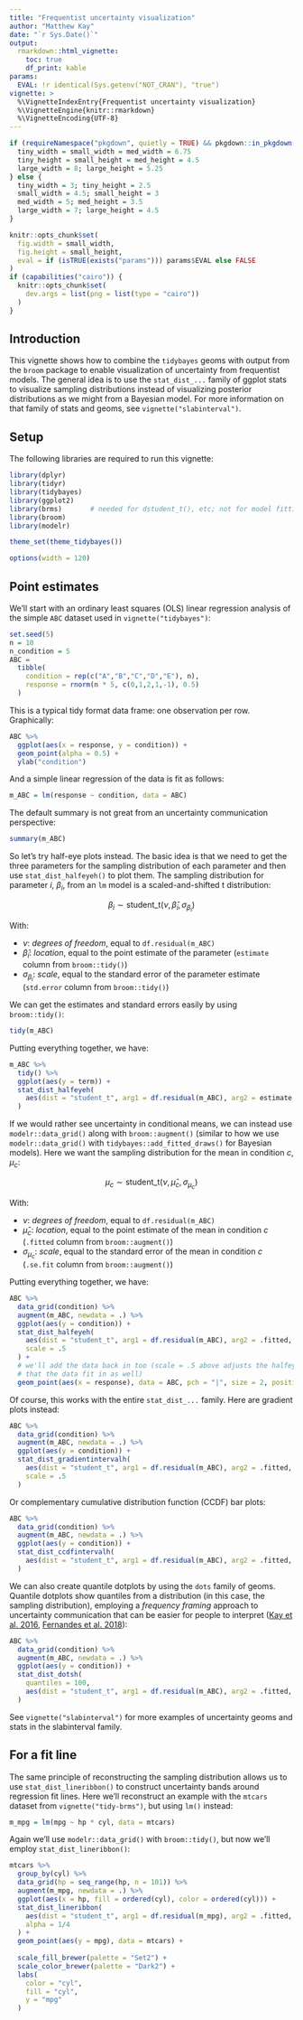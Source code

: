 ```yaml
---
title: "Frequentist uncertainty visualization"
author: "Matthew Kay"
date: "`r Sys.Date()`"
output: 
  rmarkdown::html_vignette:
    toc: true
    df_print: kable
params:
  EVAL: !r identical(Sys.getenv("NOT_CRAN"), "true")
vignette: >
  %\VignetteIndexEntry{Frequentist uncertainty visualization}
  %\VignetteEngine{knitr::rmarkdown}
  %\VignetteEncoding{UTF-8}
---
```

  
<style type="text/css">
.kable-table table {
  margin-left: 0;
}
img {
  border: none;
}
</style>

```r
if (requireNamespace("pkgdown", quietly = TRUE) && pkgdown::in_pkgdown()) {
  tiny_width = small_width = med_width = 6.75
  tiny_height = small_height = med_height = 4.5
  large_width = 8; large_height = 5.25
} else {
  tiny_width = 3; tiny_height = 2.5
  small_width = 4.5; small_height = 3
  med_width = 5; med_height = 3.5
  large_width = 7; large_height = 4.5
}

knitr::opts_chunk$set(
  fig.width = small_width,
  fig.height = small_height,
  eval = if (isTRUE(exists("params"))) params$EVAL else FALSE
)
if (capabilities("cairo")) {
  knitr::opts_chunk$set(
    dev.args = list(png = list(type = "cairo"))
  )
}
```

## Introduction
  
This vignette shows how to combine the `tidybayes` geoms with output from the `broom` package to enable visualization of uncertainty from frequentist models. The general idea is to use the `stat_dist_...` family of ggplot stats to visualize sampling distributions instead of visualizing posterior distributions as we might from a Bayesian model. For more information on that family of stats and geoms, see `vignette("slabinterval")`.

## Setup
  
The following libraries are required to run this vignette:
  
```r
library(dplyr)
library(tidyr)
library(tidybayes)
library(ggplot2)
library(brms)       # needed for dstudent_t(), etc; not for model fitting
library(broom)
library(modelr)

theme_set(theme_tidybayes())
```

```r
options(width = 120)
```


## Point estimates

We'll start with an ordinary least squares (OLS) linear regression analysis of the simple `ABC` dataset used in `vignette("tidybayes")`:

```r
set.seed(5)
n = 10
n_condition = 5
ABC =
  tibble(
    condition = rep(c("A","B","C","D","E"), n),
    response = rnorm(n * 5, c(0,1,2,1,-1), 0.5)
  )
```

This is a typical tidy format data frame: one observation per row. Graphically:

```r
ABC %>%
  ggplot(aes(x = response, y = condition)) +
  geom_point(alpha = 0.5) +
  ylab("condition")
```

And a simple linear regression of the data is fit as follows:

```r
m_ABC = lm(response ~ condition, data = ABC)
```

The default summary is not great from an uncertainty communication perspective:

```r
summary(m_ABC)
```

So let's try half-eye plots instead. The basic idea is that we need to get the three parameters for the sampling distribution of each parameter and then use `stat_dist_halfeyeh()` to plot them. The sampling distribution for parameter $i$, $\beta_i$, from an `lm` model is a scaled-and-shifted t distribution:

$$
\beta_i \sim \textrm{student_t}\left(\nu, \hat\beta_i, \sigma_{\beta_i}\right)
$$

With:

- $\nu$: *degrees of freedom*, equal to `df.residual(m_ABC)`
- $\hat\beta_i$: *location*, equal to the point estimate of the parameter (`estimate` column from `broom::tidy()`)
- $\sigma_{\beta_i}$: *scale*, equal to the standard error of the parameter estimate (`std.error` column from `broom::tidy()`)

We can get the estimates and standard errors easily by using `broom::tidy()`:

```r
tidy(m_ABC)
```

Putting everything together, we have:

```r
m_ABC %>%
  tidy() %>%
  ggplot(aes(y = term)) +
  stat_dist_halfeyeh(
    aes(dist = "student_t", arg1 = df.residual(m_ABC), arg2 = estimate, arg3 = std.error)
  )
```

If we would rather see uncertainty in conditional means, we can instead use `modelr::data_grid()` along with `broom::augment()` (similar to how we use `modelr::data_grid()` with `tidybayes::add_fitted_draws()` for Bayesian models). Here we want the sampling distribution for the mean in condition $c$, $\mu_c$:

$$
\mu_c \sim \textrm{student_t}\left(\nu, \hat\mu_c, \sigma_{\mu_c} \right)
$$

With:

- $\nu$: *degrees of freedom*, equal to `df.residual(m_ABC)`
- $\hat\mu_c$: *location*, equal to the point estimate of the mean in condition $c$ (`.fitted` column from `broom::augment()`)
- $\sigma_{\mu_c}$: *scale*, equal to the standard error of the mean in condition $c$ (`.se.fit` column from `broom::augment()`)

Putting everything together, we have:

```r
ABC %>%
  data_grid(condition) %>%
  augment(m_ABC, newdata = .) %>%
  ggplot(aes(y = condition)) +
  stat_dist_halfeyeh(
    aes(dist = "student_t", arg1 = df.residual(m_ABC), arg2 = .fitted, arg3 = .se.fit), 
    scale = .5
  ) +
  # we'll add the data back in too (scale = .5 above adjusts the halfeye height so
  # that the data fit in as well)
  geom_point(aes(x = response), data = ABC, pch = "|", size = 2, position = position_nudge(y = -.15))
```

Of course, this works with the entire `stat_dist_...` family. Here are gradient plots instead:

```r
ABC %>%
  data_grid(condition) %>%
  augment(m_ABC, newdata = .) %>%
  ggplot(aes(y = condition)) +
  stat_dist_gradientintervalh(
    aes(dist = "student_t", arg1 = df.residual(m_ABC), arg2 = .fitted, arg3 = .se.fit), 
    scale = .5
  )
```

Or complementary cumulative distribution function (CCDF) bar plots:

```r
ABC %>%
  data_grid(condition) %>%
  augment(m_ABC, newdata = .) %>%
  ggplot(aes(y = condition)) +
  stat_dist_ccdfintervalh(
    aes(dist = "student_t", arg1 = df.residual(m_ABC), arg2 = .fitted, arg3 = .se.fit)
  )
```

We can also create quantile dotplots by using the `dots` family of geoms. Quantile dotplots show quantiles from a distribution (in this case, the sampling distribution), employing a *frequency framing* approach to uncertainty communication that can be easier for people to interpret ([Kay et al. 2016](https://doi.org/10.1145/2858036.2858558), [Fernandes et al. 2018](https://doi.org/10.1145/3173574.3173718)):

```r
ABC %>%
  data_grid(condition) %>%
  augment(m_ABC, newdata = .) %>%
  ggplot(aes(y = condition)) +
  stat_dist_dotsh(
    quantiles = 100,
    aes(dist = "student_t", arg1 = df.residual(m_ABC), arg2 = .fitted, arg3 = .se.fit)
  )
```

See `vignette("slabinterval")` for more examples of uncertainty geoms and stats in the slabinterval family.

## For a fit line

The same principle of reconstructing the sampling distribution allows us to use `stat_dist_lineribbon()` to construct uncertainty bands around regression fit lines. Here we'll reconstruct an example with the `mtcars` dataset from `vignette("tidy-brms")`, but using `lm()` instead:

```r
m_mpg = lm(mpg ~ hp * cyl, data = mtcars)
```

Again we'll use `modelr::data_grid()` with `broom::tidy()`, but now we'll employ `stat_dist_lineribbon()`:

```r
mtcars %>%
  group_by(cyl) %>%
  data_grid(hp = seq_range(hp, n = 101)) %>%
  augment(m_mpg, newdata = .) %>%
  ggplot(aes(x = hp, fill = ordered(cyl), color = ordered(cyl))) +
  stat_dist_lineribbon(
    aes(dist = "student_t", arg1 = df.residual(m_mpg), arg2 = .fitted, arg3 = .se.fit), 
    alpha = 1/4
  ) +
  geom_point(aes(y = mpg), data = mtcars) +
  
  scale_fill_brewer(palette = "Set2") +
  scale_color_brewer(palette = "Dark2") +
  labs(
    color = "cyl",
    fill = "cyl",
    y = "mpg"
  )
```

